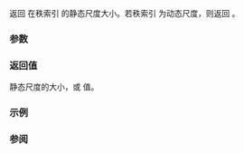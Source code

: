 {{cpp/container/mdspan/extents/title|static_extent}}
{{cpp/container/mdspan/extents/navbar}}
{{ddcl|since=c++23|
static constexpr std::size_t static_extent( rank_type i ) noexcept;
}}

返回 {{rlpt|/|extents}} 在秩索引 {{c|i}} 的静态尺度大小。若秩索引 {{c|i}} 为动态尺度，则返回 {{lc|std::dynamic_extent}}。

===参数===
{{par begin}}
{{par|i|要获取其静态尺度大小的秩索引}}
{{par end}}

===返回值===
静态尺度的大小，或 {{lc|std::dynamic_extent}} 值。

===示例===
{{example
|code=
#include &lt;iostream&gt;
#include &lt;mdspan&gt;

int main()
{
    std::extents&lt;int, 1, 2&gt; e1;
    std::extents&lt;int, 3, std::dynamic_extent, std::dynamic_extent&gt; e2(4, 5);
    std::cout &lt;&lt; e1.static_extent(0) &lt;&lt; ", " &lt;&lt; e1.static_extent(1) &lt;&lt; '\n';
    std::cout &lt;&lt; (e2.static_extent(0) == std::dynamic_extent) &lt;&lt; ", "
              &lt;&lt; (e2.static_extent(1) == std::dynamic_extent) &lt;&lt; ", "
              &lt;&lt; (e2.static_extent(2) == std::dynamic_extent) &lt;&lt; '\n';
}
|output=
1, 2
0, 1, 1
}}

===参阅===
{{dsc begin}}
{{dsc inc|cpp/container/mdspan/extents/dsc extent}}
{{dsc inc|cpp/types/dsc extent}}
{{dsc end}}

{{langlinks|de|en|es|ja|ru}}